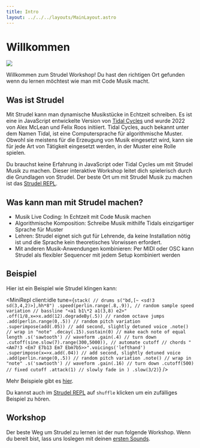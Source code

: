 ```yaml
---
title: Intro
layout: ../../../layouts/MainLayout.astro
---
```



# Willkommen

<img src="/icons/strudel_icon.png" className="w-32 animate-pulse md:float-right ml-8" />

Willkommen zum Strudel Workshop!
Du hast den richtigen Ort gefunden wenn du lernen möchtest wie man mit Code Musik macht.

## Was ist Strudel

Mit Strudel kann man dynamische Musikstücke in Echtzeit schreiben.
Es ist eine in JavaScript entwickelte Version von [Tidal Cycles](https://tidalcycles.org/) und wurde 2022 von Alex McLean und Felix Roos initiiert.
Tidal Cycles, auch bekannt unter dem Namen Tidal, ist eine Computersprache für algorithmische Muster.
Obwohl sie meistens für die Erzeugung von Musik eingesetzt wird, kann sie für jede Art von Tätigkeit eingesetzt werden,
in der Muster eine Rolle spielen.

Du brauchst keine Erfahrung in JavaScript oder Tidal Cycles um mit Strudel Musik zu machen.
Dieser interaktive Workshop leitet dich spielerisch durch die Grundlagen von Strudel.
Der beste Ort um mit Strudel Musik zu machen ist das [Strudel REPL](https://strudel.tidalcycles.org/).

## Was kann man mit Strudel machen?

- Musik Live Coding: In Echtzeit mit Code Musik machen
- Algorithmische Komposition: Schreibe Musik mithilfe Tidals einzigartiger Sprache für Muster
- Lehren: Strudel eignet sich gut für Lehrende, da keine Installation nötig ist und die Sprache kein theoretisches Vorwissen erfordert.
- Mit anderen Musik-Anwendungen kombinieren: Per MIDI oder OSC kann Strudel als flexibler Sequencer mit jedem Setup kombiniert werden

## Beispiel

Hier ist ein Beispiel wie Strudel klingen kann:

<MiniRepl
  client:idle
  tune={`stack(
  // drums
  s("bd,[~ <sd!3 sd(3,4,2)>],hh*8")
  .speed(perlin.range(.8,.9)), // random sample speed variation
  // bassline
  "<a1 b1\*2 a1(3,8) e2>" 
  .off(1/8,x=>x.add(12).degradeBy(.5)) // random octave jumps
  .add(perlin.range(0,.5)) // random pitch variation
  .superimpose(add(.05)) // add second, slightly detuned voice
  .note() // wrap in "note"
  .decay(.15).sustain(0) // make each note of equal length
  .s('sawtooth') // waveform
  .gain(.4) // turn down
  .cutoff(sine.slow(7).range(300,5000)), // automate cutoff
  // chords
  "<Am7!3 <Em7 E7b13 Em7 Ebm7b5>>".voicings('lefthand') 
  .superimpose(x=>x.add(.04)) // add second, slightly detuned voice
  .add(perlin.range(0,.5)) // random pitch variation
  .note() // wrap in "note"
  .s('sawtooth') // waveform
  .gain(.16) // turn down
  .cutoff(500) // fixed cutoff
  .attack(1) // slowly fade in
)
.slow(3/2)`}
/>

Mehr Beispiele gibt es [hier](/examples).

Du kannst auch im [Strudel REPL](https://strudel.tidalcycles.org/) auf `shuffle` klicken um ein zufälliges Beispiel zu hören.

## Workshop

Der beste Weg um Strudel zu lernen ist der nun folgende Workshop.
Wenn du bereit bist, lass uns loslegen mit deinen [ersten Sounds](/de/workshop/first-sounds).
